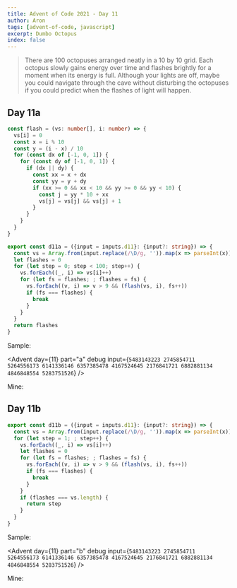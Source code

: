 ```yaml
---
title: Advent of Code 2021 - Day 11
author: Aron
tags: [advent-of-code, javascript]
excerpt: Dumbo Octopus
index: false
---
```


> There are 100 octopuses arranged neatly in a 10 by 10 grid. Each octopus
> slowly gains energy over time and flashes brightly for a moment when its
> energy is full. Although your lights are off, maybe you could navigate through
> the cave without disturbing the octopuses if you could predict when the
> flashes of light will happen.

## Day 11a

```typescript
const flash = (vs: number[], i: number) => {
  vs[i] = 0
  const x = i % 10
  const y = (i - x) / 10
  for (const dx of [-1, 0, 1]) {
    for (const dy of [-1, 0, 1]) {
      if (dx || dy) {
        const xx = x + dx
        const yy = y + dy
        if (xx >= 0 && xx < 10 && yy >= 0 && yy < 10) {
          const j = yy * 10 + xx
          vs[j] = vs[j] && vs[j] + 1
        }
      }
    }
  }
}

export const d11a = ({input = inputs.d11}: {input?: string}) => {
  const vs = Array.from(input.replace(/\D/g, '')).map(x => parseInt(x))
  let flashes = 0
  for (let step = 0; step < 100; step++) {
    vs.forEach((_, i) => vs[i]++)
    for (let fs = flashes; ; flashes = fs) {
      vs.forEach((v, i) => v > 9 && (flash(vs, i), fs++))
      if (fs === flashes) {
        break
      }
    }
  }
  return flashes
}
```

Sample:

<Advent day={11} part="a" debug input={`
5483143223
2745854711
5264556173
6141336146
6357385478
4167524645
2176841721
6882881134
4846848554
5283751526
`} />

Mine:

<Advent day={11} part="a" debug />

## Day 11b

```typescript
export const d11b = ({input = inputs.d11}: {input?: string}) => {
  const vs = Array.from(input.replace(/\D/g, '')).map(x => parseInt(x))
  for (let step = 1; ; step++) {
    vs.forEach((_, i) => vs[i]++)
    let flashes = 0
    for (let fs = flashes; ; flashes = fs) {
      vs.forEach((v, i) => v > 9 && (flash(vs, i), fs++))
      if (fs === flashes) {
        break
      }
    }
    if (flashes === vs.length) {
      return step
    }
  }
}
```

Sample:

<Advent day={11} part="b" debug input={`
5483143223
2745854711
5264556173
6141336146
6357385478
4167524645
2176841721
6882881134
4846848554
5283751526
`} />

Mine:

<Advent day={11} part="b" debug />
